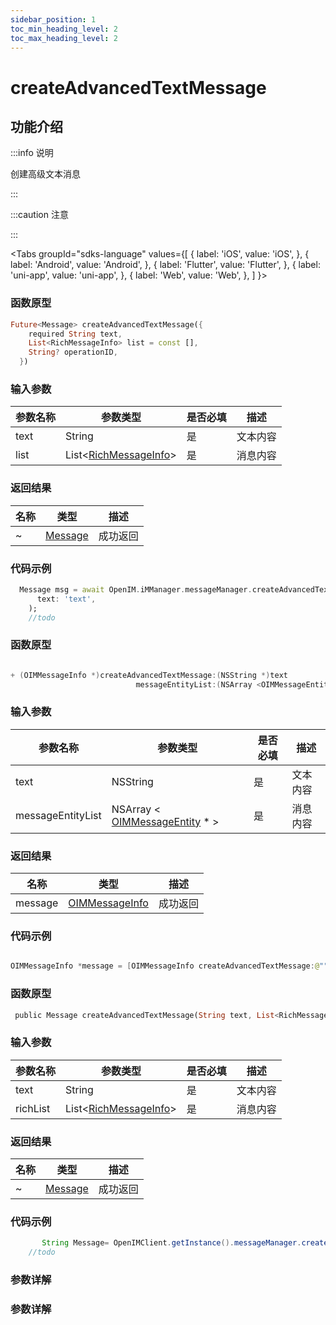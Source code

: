 ```yaml
---
sidebar_position: 1
toc_min_heading_level: 2
toc_max_heading_level: 2
---
```


# createAdvancedTextMessage

## 功能介绍

:::info 说明

创建高级文本消息

:::

:::caution 注意

:::

<Tabs
groupId="sdks-language"
values={[
{ label: 'iOS', value: 'iOS', },
{ label: 'Android', value: 'Android', },
{ label: 'Flutter', value: 'Flutter', },
{ label: 'uni-app', value: 'uni-app', },
{ label: 'Web', value: 'Web', },
]
}>

<TabItem value="Flutter">

### 函数原型

```dart showLineNumbers
Future<Message> createAdvancedTextMessage({
    required String text,
    List<RichMessageInfo> list = const [],
    String? operationID,
  })
```

### 输入参数

| 参数名称          | 参数类型                                                                     | 是否必填 | 描述     |
| ----------------- | ---------------------------------------------------------------------------- | -------- | -------- |
| text              | String                                                                     | 是       | 文本内容 |
| list | List<[RichMessageInfo](docs/sdks/Class/Message/MessageEntity.mdx)> | 是       | 消息内容   |

### 返回结果

| 名称    | 类型                                                      | 描述     |
| ------- | --------------------------------------------------------- | -------- |
| ~ | [Message](docs/sdks/Class/Message/MessageInfo.mdx) | 成功返回 |

### 代码示例

```dart showLineNumbers
  Message msg = await OpenIM.iMManager.messageManager.createAdvancedTextMessage(
      text: 'text',
    );
    //todo
```

</TabItem>

<TabItem value="iOS">

### 函数原型

```swift showLineNumbers

+ (OIMMessageInfo *)createAdvancedTextMessage:(NSString *)text
                            messageEntityList:(NSArray <OIMMessageEntity *> *)messageEntityList;

```

### 输入参数

| 参数名称          | 参数类型                                                                     | 是否必填 | 描述     |
| ----------------- | ---------------------------------------------------------------------------- | -------- | -------- |
| text              | NSString                                                                     | 是       | 文本内容 |
| messageEntityList | NSArray < [OIMMessageEntity](docs/sdks/Class/Message/MessageEntity.mdx) \* > | 是       | 消息内容 |

### 返回结果

| 名称    | 类型                                                      | 描述     |
| ------- | --------------------------------------------------------- | -------- |
| message | [OIMMessageInfo](docs/sdks/Class/Message/MessageInfo.mdx) | 成功返回 |

### 代码示例

```swift showLineNumbers

OIMMessageInfo *message = [OIMMessageInfo createAdvancedTextMessage:@"" data:@[]];

```

</TabItem>

<TabItem value="Android">

### 函数原型

```dart showLineNumbers
 public Message createAdvancedTextMessage(String text, List<RichMessage> richList)
```

### 输入参数

| 参数名称          | 参数类型                                                                     | 是否必填 | 描述     |
| ----------------- | ---------------------------------------------------------------------------- | -------- | -------- |
| text              | String                                                                     | 是       | 文本内容 |
| richList | List<[RichMessageInfo](docs/sdks/Class/Message/MessageEntity.mdx)> | 是       | 消息内容   |

### 返回结果

| 名称    | 类型                                                      | 描述     |
| ------- | --------------------------------------------------------- | -------- |
| ~ | [Message](docs/sdks/Class/Message/MessageInfo.mdx) | 成功返回 |

### 代码示例

```java showLineNumbers
       String Message= OpenIMClient.getInstance().messageManager.createAdvancedTextMessage(text, richList);
    //todo
```

</TabItem>

<TabItem value="Web">

### 参数详解

</TabItem>

<TabItem value="uni-app">

### 参数详解

</TabItem>

</Tabs>
